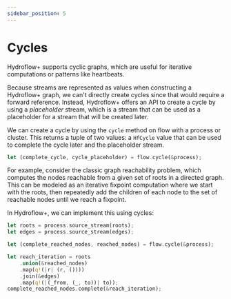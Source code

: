 ```yaml
---
sidebar_position: 5
---
```


# Cycles
Hydroflow+ supports cyclic graphs, which are useful for iterative computations or patterns like heartbeats.

Because streams are represented as values when constructing a Hydroflow+ graph, we can't directly create cycles since that would require a forward reference. Instead, Hydroflow+ offers an API to create a cycle by using a _placeholder_ stream, which is a stream that can be used as a placeholder for a stream that will be created later.

We can create a cycle by using the `cycle` method on flow with a process or cluster. This returns a tuple of two values: a `HfCycle` value that can be used to complete the cycle later and the placeholder stream.

```rust
let (complete_cycle, cycle_placeholder) = flow.cycle(&process);
```

For example, consider the classic graph reachability problem, which computes the nodes reachable from a given set of roots in a directed graph. This can be modeled as an iterative fixpoint computation where we start with the roots, then repeatedly add the children of each node to the set of reachable nodes until we reach a fixpoint.

In Hydroflow+, we can implement this using cycles:

```rust
let roots = process.source_stream(roots);
let edges = process.source_stream(edges);

let (complete_reached_nodes, reached_nodes) = flow.cycle(&process);

let reach_iteration = roots
    .union(&reached_nodes)
    .map(q!(|r| (r, ())))
    .join(&edges)
    .map(q!(|(_from, (_, to))| to));
complete_reached_nodes.complete(&reach_iteration);
```
